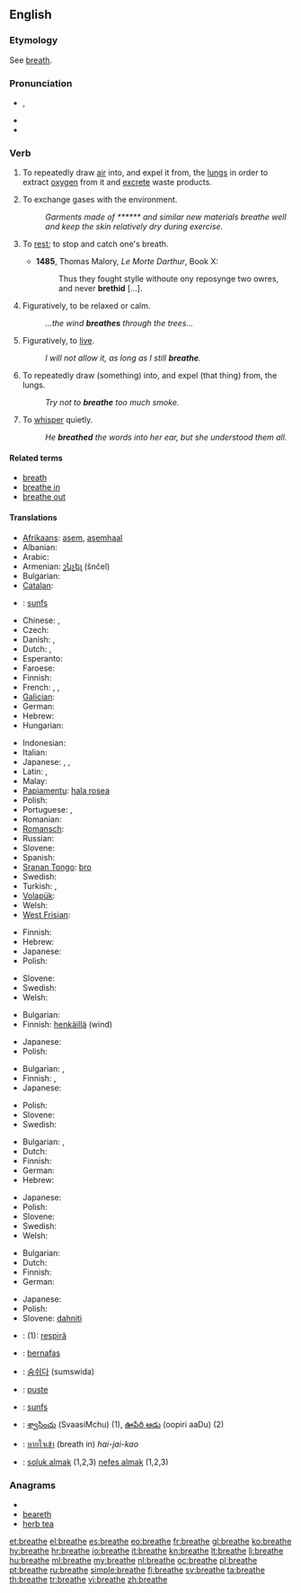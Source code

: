 {{wikipedia|dab=breathe}}
==English==

===Etymology===
See [[breath]].

===Pronunciation===
* {{IPA|/briːð/}}, {{SAMPA|/bri:D/}}
* {{audio|en-us-breathe.ogg|Audio (US)}}
* {{rhymes|iːð}}

===Verb===
{{en-verb|breathes|breathing|breathed}}

# {{intransitive}} To repeatedly draw [[air]] into, and expel it from, the [[lung]]s in order to extract [[oxygen]] from it and [[excrete]] waste products.
# {{intransitive}} To exchange gases with the environment.
#: ''Garments made of ****** and similar new materials breathe well and keep the skin relatively dry during exercise.''
# {{context|intransitive|now|_|rare}} To [[rest]]; to stop and catch one's breath.
#* '''1485''', Thomas Malory, ''Le Morte Darthur'', Book X:
#*: Thus they fought stylle withoute ony reposynge two owres, and never '''brethid''' [...].
# {{intransitive}} Figuratively, to be relaxed or calm.
#: ''...the wind '''breathes''' through the trees...''
# {{intransitive}} Figuratively, to [[live]].
#: ''I will not allow it, as long as I still '''breathe'''.''
# {{transitive}} To repeatedly draw (something) into, and expel (that thing) from, the lungs.
#: ''Try not to '''breathe''' too much smoke.''
# {{transitive}} To [[whisper]] quietly.
#: ''He '''breathed''' the words into her ear, but she understood them all.''

====Related terms====
* [[breath]]
* [[breathe in]]
* [[breathe out]]

====Translations====
{{trans-top|to draw air in and out}}
* [[Afrikaans]]: [[asem]], [[asemhaal]]
* Albanian: {{t-|sq|marr frymë|xs=Albanian}}
* Arabic: {{t-|ar|تنفس|tr=tanaffasa}}
* Armenian: [[շնչել]] (šnčel)
* Bulgarian: {{t|bg|дишам}}
* [[Catalan]]: {{t+|ca|respirar}}
* {{ttbc|Central Atlas Tamazight}}: [[sunfs]]
* Chinese: {{t-|cmn|呼吸|tr=hūxī|sc=Hani}},  {{t-|cmn|吸|tr=xī|sc=Hani}}
* Czech: {{t-|cs|dýchat}}
* Danish: {{t-|da|ånde}}, {{t|da|trække vejret}}
* Dutch: {{t+|nl|ademen}}, {{t+|nl|ademhalen}}
* Esperanto: {{t-|eo|spiri|xs=Esperanto}}
* Faroese: {{t-|fo|anda|xs=Faroese}}
* Finnish: {{t+|fi|hengittää}}
* French: {{t+|fr|respirer}}, {{t+|fr|inspirer}}, {{t+|fr|expirer}}
* [[Galician]]: {{t+|gl|respirar|xs=Galician}}
* German: {{t+|de|atmen}}
* Hebrew: {{t|he|נשם|tr=nashám}}
* Hungarian: {{t+|hu|lélegzik}}
{{trans-mid}}
* Indonesian: {{t-|id|bernafas|xs=Indonesian}}
* Italian: {{t+|it|respirare}}
* Japanese: {{t|ja|呼吸する|tr=kokyū-suru}},  {{t|ja|息をする|tr=iki-o suru}},  {{t+|ja|吐く|tr=haku}}
* Latin: {{t-|la|spiro}}, {{t-|la|respiro}}
* Malay: {{t-|ms|bernafas|xs=Malay}}
* [[Papiamentu]]: [[hala rosea]]
* Polish: {{t-|pl|oddychać}}
* Portuguese: {{t+|pt|respirar}}, {{t-|pt|espirar}}
* Romanian: {{t+|ro|respira}}
* [[Romansch]]: {{t-|rm|respirar|xs=Romansch}}
* Russian: {{t+|ru|дышать|tr=dyšát'}}
* Slovene: {{t+|sl|dihati}}
* Spanish: {{t+|es|respirar}}
* [[Sranan Tongo]]: [[bro]]
* Swedish: {{t+|sv|andas}}
* Turkish: {{t+|tr|nefes almak}}, {{t+|tr|solumak}}
* [[Volapük]]: {{t|vo|natemön}}
* Welsh: {{t|cy|anadlu|xs=Welsh}}
* [[West Frisian]]: {{t+|fy|sykhelje|xs=West Frisian}}
{{trans-bottom}}

{{trans-top|to exchange gases}}
* Finnish: {{t+|fi|hengittää}}
* Hebrew: {{t|he|נשם|tr=nashám}}
* Japanese: {{t|ja|呼吸する|tr=kokyū-suru}}
* Polish: {{t-|pl|oddychać}}
{{trans-mid}}
* Slovene: {{t+|sl|dihati}}
* Swedish: {{t+|sv|andas}}
* Welsh: {{t|cy|anadlu|xs=Welsh}}
{{trans-bottom}}

{{trans-top|to be relaxed}}
* Bulgarian: {{t|bg|отдъхвам}}
* Finnish: [[henkäillä]] (wind)
{{trans-mid}}
* Japanese: {{t|ja|一息つく|tr=hitoiki-tuku}}
* Polish: {{t|pl|odetchnąć}}
{{trans-bottom}}

{{trans-top|(fig) to live}}
* Bulgarian: {{t+|bg|живея}},  {{t+|bg|съществувам}}
* Finnish: {{t+|fi|hengittää}}, {{t-|fi|olla hengissä}}
* Japanese: {{t+|ja|生きる|tr=ikiru}}
{{trans-mid}}
* Polish: {{t|pl|oddychać swobodnie}}
* Slovene: {{t+|sl|dihati}}
* Swedish: {{t+|sv|andas}}
{{trans-bottom}}

{{trans-top|to draw (something) into lungs}}
* Bulgarian: {{t+|bg|вдишвам}},  {{t|bg|вдъхвам}}
* Dutch: {{t+|nl|inademen}}
* Finnish: {{t+|fi|hengittää}}
* German: {{t+|de|einatmen}}
* Hebrew: {{t|he|נשם|tr=nashám}}
{{trans-mid}}
* Japanese: {{t|ja|吸い込む|tr=suikomu}}
* Polish: {{t+|pl|wdychać}}
* Slovene: {{t+|sl|vdihniti}}
* Swedish: {{t|sv|andas in}}
* Welsh: {{t|cy|anadlu|xs=Welsh}}
{{trans-bottom}}

{{trans-top|to whisper}}
* Bulgarian: {{t|bg|промълвям}}
* Dutch: {{t+|nl|ademen}}
* Finnish: {{t+|fi|kuiskata}}
* German: {{t+|de|hauchen}}
{{trans-mid}}
* Japanese: {{t|ja|ささやく|tr=sasayaku}}
* Polish: {{t+|pl|szeptać}}
* Slovene: [[dahniti]]
{{trans-bottom}}

{{checktrans-top}}
* {{ttbc|Friulian}}: (1): [[respirâ]]
* {{ttbc|Indonesian}}: [[nafas|bernafas]]
{{trans-mid}}
* {{ttbc|Korean}}: [[숨쉬다]] (sumswida)
* {{ttbc|Norwegian}}: [[puste]]
* {{ttbc|Central Atlas Tamazight}}: [[sunfs]]
* {{ttbc|Telugu}}: [[శ్వాసించు]] (SvaasiMchu) (1), [[ఊపిరి ఆడు]] (oopiri aaDu) (2)
* {{ttbc|Thai}}: [[หายใจเข้า]] (breath in) ''hai-jai-kao''
* {{ttbc|Turkish}}: [[soluk almak]] (1,2,3) [[nefes almak]] (1,2,3)
{{trans-bottom}}

===Anagrams===
* {{alphagram|abeehrt}}
* [[beareth#English|beareth]]
* [[herb tea#English|herb tea]]

[[et:breathe]]
[[el:breathe]]
[[es:breathe]]
[[eo:breathe]]
[[fr:breathe]]
[[gl:breathe]]
[[ko:breathe]]
[[hy:breathe]]
[[hr:breathe]]
[[io:breathe]]
[[it:breathe]]
[[kn:breathe]]
[[lt:breathe]]
[[li:breathe]]
[[hu:breathe]]
[[ml:breathe]]
[[my:breathe]]
[[nl:breathe]]
[[oc:breathe]]
[[pl:breathe]]
[[pt:breathe]]
[[ru:breathe]]
[[simple:breathe]]
[[fi:breathe]]
[[sv:breathe]]
[[ta:breathe]]
[[th:breathe]]
[[tr:breathe]]
[[vi:breathe]]
[[zh:breathe]]